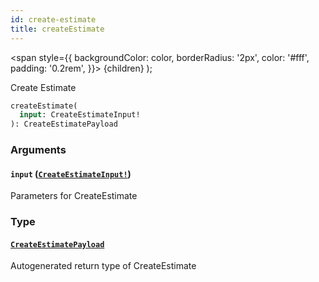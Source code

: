```yaml
---
id: create-estimate
title: createEstimate
---
```


<span
style={{
      backgroundColor: color,
      borderRadius: '2px',
      color: '#fff',
      padding: '0.2rem',
    }}>
{children}
</span>
);

Create Estimate

```graphql
createEstimate(
  input: CreateEstimateInput!
): CreateEstimatePayload

```

### Arguments

#### `input` ([`CreateEstimateInput!`](/api/graphql/documentation/inputs/create-estimate-input))

Parameters for CreateEstimate

### Type

#### [`CreateEstimatePayload`](/api/graphql/documentation/objects/create-estimate-payload)

Autogenerated return type of CreateEstimate
